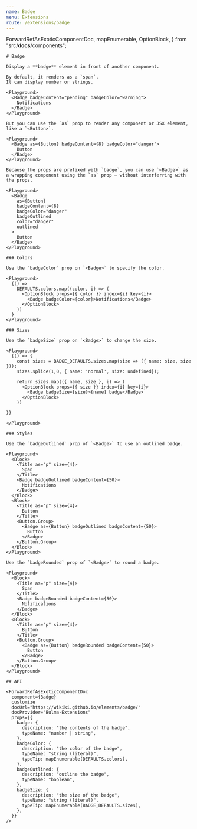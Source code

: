 ```yaml
---
name: Badge
menu: Extensions
route: /extensions/badge
---
```



  ForwardRefAsExoticComponentDoc,
  mapEnumerable,
  OptionBlock,
} from "src/__docs__/components";

```
# Badge

Display a **badge** element in front of another component.

By default, it renders as a `span`.
It can display number or strings.

<Playground>
  <Badge badgeContent="pending" badgeColor="warning">
    Notifications
  </Badge>
</Playground>

But you can use the `as` prop to render any component or JSX element, like a `<Button>`.

<Playground>
  <Badge as={Button} badgeContent={8} badgeColor="danger">
    Button
  </Badge>
</Playground>

Because the props are prefixed with `badge`, you can use `<Badge>` as a wrapping component using the `as` prop – without interferring with the props.

<Playground>
  <Badge
    as={Button}
    badgeContent={8}
    badgeColor="danger"
    badgeOutlined
    color="danger"
    outlined
  >
    Button
  </Badge>
</Playground>

### Colors

Use the `badgeColor` prop on `<Badge>` to specify the color.

<Playground>
  {() =>
    DEFAULTS.colors.map((color, i) => (
      <OptionBlock props={{ color }} index={i} key={i}>
        <Badge badgeColor={color}>Notifications</Badge>
      </OptionBlock>
    ))
  }
</Playground>

### Sizes

Use the `badgeSize` prop on `<Badge>` to change the size.

<Playground>
  {() => {
    const sizes = BADGE_DEFAULTS.sizes.map(size => ({ name: size, size }));
    sizes.splice(1,0, { name: 'normal', size: undefined});

    return sizes.map(({ name, size }, i) => (
      <OptionBlock props={{ size }} index={i} key={i}>
        <Badge badgeSize={size}>{name} badge</Badge>
      </OptionBlock>
    ))

}}

</Playground>

### Styles

Use the `badgeOutlined` prop of `<Badge>` to use an outlined badge.

<Playground>
  <Block>
    <Title as="p" size={4}>
      Span
    </Title>
    <Badge badgeOutlined badgeContent={50}>
      Notifications
    </Badge>
  </Block>
  <Block>
    <Title as="p" size={4}>
      Button
    </Title>
    <Button.Group>
      <Badge as={Button} badgeOutlined badgeContent={50}>
        Button
      </Badge>
    </Button.Group>
  </Block>
</Playground>

Use the `badgeRounded` prop of `<Badge>` to round a badge.

<Playground>
  <Block>
    <Title as="p" size={4}>
      Span
    </Title>
    <Badge badgeRounded badgeContent={50}>
      Notifications
    </Badge>
  </Block>
  <Block>
    <Title as="p" size={4}>
      Button
    </Title>
    <Button.Group>
      <Badge as={Button} badgeRounded badgeContent={50}>
        Button
      </Badge>
    </Button.Group>
  </Block>
</Playground>

## API

<ForwardRefAsExoticComponentDoc
  component={Badge}
  customize
  docUrl="https://wikiki.github.io/elements/badge/"
  docProvider="Bulma-Extensions"
  props={{
    badge: {
      description: "the contents of the badge",
      typeName: "number | string",
    },
    badgeColor: {
      description: "the color of the badge",
      typeName: "string (literal)",
      typeTip: mapEnumerable(DEFAULTS.colors),
    },
    badgeOutlined: {
      description: "outline the badge",
      typeName: "boolean",
    },
    badgeSize: {
      description: "the size of the badge",
      typeName: "string (literal)",
      typeTip: mapEnumerable(BADGE_DEFAULTS.sizes),
    },
  }}
/>
```
